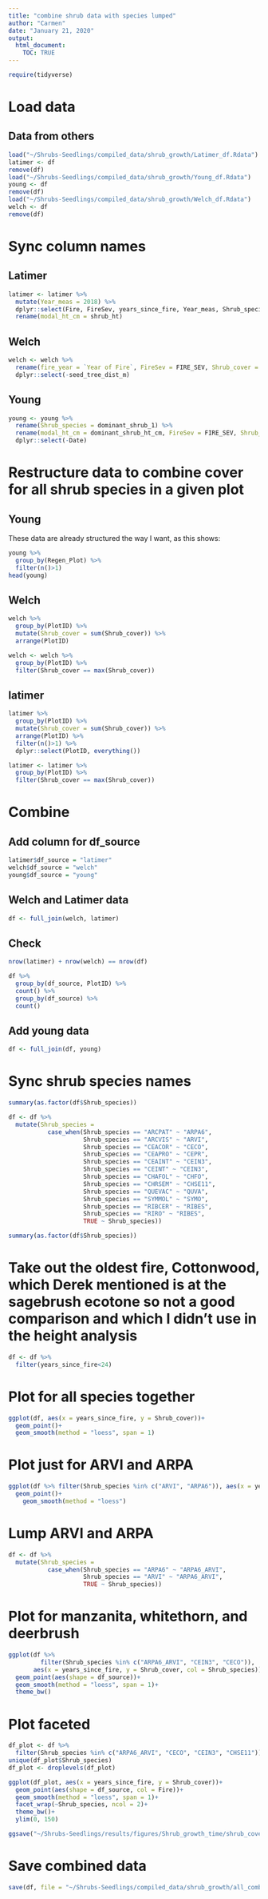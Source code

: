 ```yaml
---
title: "combine shrub data with species lumped"
author: "Carmen"
date: "January 21, 2020"
output: 
  html_document:
    TOC: TRUE
---
```


```r
require(tidyverse)
```

# Load data

## Data from others
```r
load("~/Shrubs-Seedlings/compiled_data/shrub_growth/Latimer_df.Rdata")
latimer <- df
remove(df)
load("~/Shrubs-Seedlings/compiled_data/shrub_growth/Young_df.Rdata")
young <- df
remove(df)
load("~/Shrubs-Seedlings/compiled_data/shrub_growth/Welch_df.Rdata")
welch <- df
remove(df)
```

# Sync column names

## Latimer
```r
latimer <- latimer %>% 
  mutate(Year_meas = 2018) %>% 
  dplyr::select(Fire, FireSev, years_since_fire, Year_meas, Shrub_species, shrub_ht, Shrub_cover, PlotID) %>% 
  rename(modal_ht_cm = shrub_ht)
```

## Welch
```r
welch <- welch %>% 
  rename(fire_year = `Year of Fire`, FireSev = FIRE_SEV, Shrub_cover = Cover, PlotID = Regen_Plot) %>% 
  dplyr::select(-seed_tree_dist_m)
```

## Young
```r
young <- young %>% 
  rename(Shrub_species = dominant_shrub_1) %>% 
  rename(modal_ht_cm = dominant_shrub_ht_cm, FireSev = FIRE_SEV, Shrub_cover = Shrub_cover_allspp) %>% 
  dplyr::select(-Date)
```

# Restructure data to combine cover for all shrub species in a given plot

## Young

These data are already structured the way I want, as this shows:
```r
young %>% 
  group_by(Regen_Plot) %>% 
  filter(n()>1)
head(young)
```

## Welch
```r
welch %>% 
  group_by(PlotID) %>% 
  mutate(Shrub_cover = sum(Shrub_cover)) %>% 
  arrange(PlotID) 
```

```r
welch <- welch %>% 
  group_by(PlotID) %>% 
  filter(Shrub_cover == max(Shrub_cover)) 
```

## latimer
```r
latimer %>% 
  group_by(PlotID) %>% 
  mutate(Shrub_cover = sum(Shrub_cover)) %>% 
  arrange(PlotID) %>% 
  filter(n()>1) %>% 
  dplyr::select(PlotID, everything())
```

```r
latimer <- latimer %>% 
  group_by(PlotID) %>% 
  filter(Shrub_cover == max(Shrub_cover)) 
```

# Combine

## Add column for df_source
```r
latimer$df_source = "latimer"
welch$df_source = "welch"
young$df_source = "young"
```

## Welch and Latimer data
```r
df <- full_join(welch, latimer)
```

## Check
```r
nrow(latimer) + nrow(welch) == nrow(df)
```

```r
df %>% 
  group_by(df_source, PlotID) %>% 
  count() %>% 
  group_by(df_source) %>% 
  count()
```

## Add young data
```r
df <- full_join(df, young)
```


# Sync shrub species names

```r
summary(as.factor(df$Shrub_species))
```

```r
df <- df %>% 
  mutate(Shrub_species = 
           case_when(Shrub_species == "ARCPAT" ~ "ARPA6",
                     Shrub_species == "ARCVIS" ~ "ARVI",
                     Shrub_species == "CEACOR" ~ "CECO",
                     Shrub_species == "CEAPRO" ~ "CEPR",
                     Shrub_species == "CEAINT" ~ "CEIN3",
                     Shrub_species == "CEINT" ~ "CEIN3",
                     Shrub_species == "CHAFOL" ~ "CHFO",
                     Shrub_species == "CHRSEM" ~ "CHSE11",
                     Shrub_species == "QUEVAC" ~ "QUVA",
                     Shrub_species == "SYMMOL" ~ "SYMO",
                     Shrub_species == "RIBCER" ~ "RIBES",
                     Shrub_species == "RIRO" ~ "RIBES",
                     TRUE ~ Shrub_species))
```

```r
summary(as.factor(df$Shrub_species))
```

# Take out the oldest fire, Cottonwood, which Derek mentioned is at the sagebrush ecotone so not a good comparison and which I didn't use in the height analysis
```r
df <- df %>% 
  filter(years_since_fire<24)
```

# Plot for all species together
```r
ggplot(df, aes(x = years_since_fire, y = Shrub_cover))+
  geom_point()+
  geom_smooth(method = "loess", span = 1)
```


# Plot just for ARVI and ARPA
```r
ggplot(df %>% filter(Shrub_species %in% c("ARVI", "ARPA6")), aes(x = years_since_fire, y = Shrub_cover, col = Shrub_species))+
  geom_point()+
    geom_smooth(method = "loess")
```

# Lump ARVI and ARPA
```r
df <- df %>% 
  mutate(Shrub_species = 
           case_when(Shrub_species == "ARPA6" ~ "ARPA6_ARVI",
                     Shrub_species == "ARVI" ~ "ARPA6_ARVI",
                     TRUE ~ Shrub_species))
```

# Plot for manzanita, whitethorn, and deerbrush
```r
ggplot(df %>% 
         filter(Shrub_species %in% c("ARPA6_ARVI", "CEIN3", "CECO")),
       aes(x = years_since_fire, y = Shrub_cover, col = Shrub_species))+
  geom_point(aes(shape = df_source))+
  geom_smooth(method = "loess", span = 1)+
  theme_bw()
```


# Plot faceted
```r
df_plot <- df %>% 
  filter(Shrub_species %in% c("ARPA6_ARVI", "CECO", "CEIN3", "CHSE11"))
unique(df_plot$Shrub_species)
df_plot <- droplevels(df_plot)
```

```r
ggplot(df_plot, aes(x = years_since_fire, y = Shrub_cover))+
  geom_point(aes(shape = df_source, col = Fire))+
  geom_smooth(method = "loess", span = 1)+
  facet_wrap(~Shrub_species, ncol = 2)+
  theme_bw()+
  ylim(0, 150)

ggsave("~/Shrubs-Seedlings/results/figures/Shrub_growth_time/shrub_cover_spp_top4_lumped.png", width = 10)
```


# Save combined data
```r
save(df, file = "~/Shrubs-Seedlings/compiled_data/shrub_growth/all_combined_COVER_LUMPED.Rdata")
```


